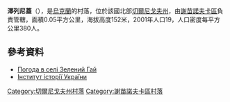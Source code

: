 {{coord|52|9|45|N|32|46|17|E|scale:100000|display=title}}

'''澤列尼蓋'''（{{lang-uk|Зелений Гай}}），是[[烏克蘭|烏克蘭]]的村落，位於該國北部[[切爾尼戈夫州|切爾尼戈夫州]]，由[[謝苗諾夫卡區|謝苗諾夫卡區]]負責管轄，面積0.05平方公里，海拔高度152米，2001年人口19，人口密度每平方公里380人。

==參考資料==
* [http://weather.in.ua/ua/chernigovskaja/8911 Погода в селі Зелений Гай] {{Wayback|url=http://weather.in.ua/ua/chernigovskaja/8911 |date=20111220122828 }}
* [http://www.history.org.ua/?hrono Інститут історії України] {{Wayback|url=http://www.history.org.ua/?hrono |date=20160629080207 }}

[[Category:切爾尼戈夫州村落|Category:切爾尼戈夫州村落]]
[[Category:謝苗諾夫卡區村落|Category:謝苗諾夫卡區村落]]


{{Chernihiv-geo-stub}}